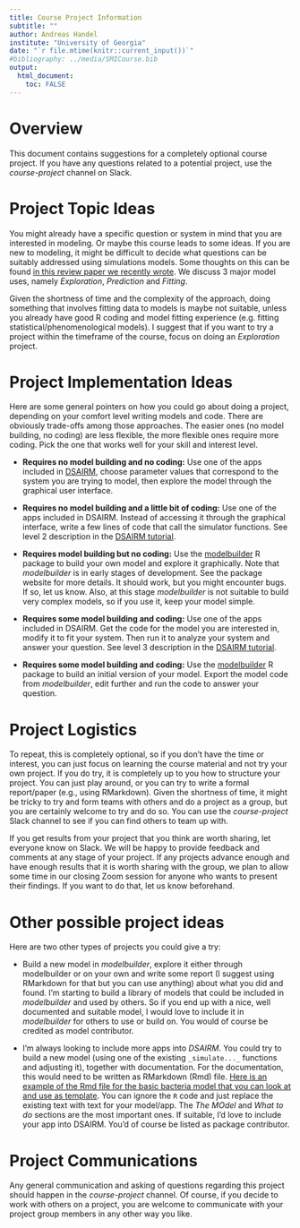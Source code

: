 ```yaml
---
title: Course Project Information 
subtitle: ""
author: Andreas Handel
institute: "University of Georgia"
date: "`r file.mtime(knitr::current_input())`"
#bibliography: ../media/SMICourse.bib
output: 
  html_document:
    toc: FALSE
---
```


# Overview

This document contains suggestions for a completely optional course project. If you have any questions related to a potential project, use the _course-project_ channel on Slack.


# Project Topic Ideas

You might already have a specific question or system in mind that you are interested in modeling. Or maybe this course leads to some ideas. If you are new to modeling, it might be difficult to decide what questions can be suitably addressed using simulations models. Some thoughts on this can be found [in this review paper we recently wrote](http://handelgroup.uga.edu/publication/2020-handel-natrevimm/). We discuss 3 major model uses, namely _Exploration_, _Prediction_ and _Fitting_.

Given the shortness of time and the complexity of the approach, doing something that involves fitting data to models is maybe not suitable, unless you already have good R coding and model fitting experience (e.g. fitting statistical/phenomenological models). I suggest that if you want to try a project within the timeframe of the course, focus on doing an _Exploration_ project.  


# Project Implementation Ideas

Here are some general pointers on how you could go about doing a project, depending on your comfort level writing models and code. There are obviously trade-offs among those approaches. The easier ones (no model building, no coding) are less flexible, the more flexible ones require more coding. Pick the one that works well for your skill and interest level.

* **Requires no model building and no coding:** Use one of the apps included in [DSAIRM](https://ahgroup.github.io/DSAIRM/), choose parameter values that correspond to the system you are trying to model, then explore the model through the graphical user interface.

* **Requires no model building and a little bit of coding:** Use one of the apps included in DSAIRM. Instead of accessing it through the graphical interface, write a few lines of code that call the simulator functions. See level 2 description in the [DSAIRM tutorial](https://ahgroup.github.io/DSAIRM/articles/DSAIRM.html). 

* **Requires model building but no coding:** Use the [modelbuilder](https://ahgroup.github.io/modelbuilder/) R package to build your own model and explore it graphically. Note that _modelbuilder_ is in early stages of development. See the package website for more details. It should work, but you might encounter bugs. If so, let us know. Also, at this stage _modelbuilder_ is not suitable to build very complex models, so if you use it, keep your model simple.

* **Requires some model building and coding:** Use one of the apps included in DSAIRM. Get the code for the model you are interested in, modify it to fit your system. Then run it to analyze your system and answer your question. See level 3 description in the [DSAIRM tutorial](https://ahgroup.github.io/DSAIRM/articles/DSAIRM.html). 

* **Requires some model building and coding:** Use the [modelbuilder](https://ahgroup.github.io/modelbuilder/) R package to build an initial version of your model. Export the model code from _modelbuilder_, edit further and run the code to answer your question. 


# Project Logistics
To repeat, this is completely optional, so if you don't have the time or interest, you can just focus on learning the course material and not try your own project. If you do try, it is completely up to you how to structure your project. You can just play around, or you can try to write a formal report/paper (e.g., using RMarkdown). Given the shortness of time, it might be tricky to try and form teams with others and do a project as a group, but you are certainly welcome to try and do so. You can use the _course-project_ Slack channel to see if you can find others to team up with.

If you get results from your project that you think are worth sharing, let everyone know on Slack. We will be happy to provide feedback and comments at any stage of your project. If any projects advance enough and have enough results that it is worth sharing with the group, we plan to allow some time in our closing Zoom session for anyone who wants to present their findings. If you want to do that, let us know beforehand.


# Other possible project ideas

Here are two other types of projects you could give a try:

* Build a new model in _modelbuilder_, explore it either through modelbuilder or on your own and write some report (I suggest using RMarkdown for that but you can use anything) about what you did and found. I'm starting to build a library of models that could be included in _modelbuilder_ and used by others. So if you end up with a nice, well documented and suitable model, I would love to include it in _modelbuilder_ for others to use or build on. You would of course be credited as model contributor. 

* I'm always looking to include more apps into _DSAIRM_. You could try to build a new model (using one of the existing `_simulate..._` functions and adjusting it), together with documentation. For the documentation, this would need to be written as RMarkdown (Rmd) file. [Here is an example of the Rmd file for the basic bacteria model that you can look at and use as template](https://raw.githubusercontent.com/ahgroup/DSAIRM/master/inst/appinformation/basicbacteria_documentation.Rmd). You can ignore the `R` code and just replace the existing text with text for your model/app. The _The MOdel_ and _What to do_ sections are the most important ones. If suitable, I'd love to include your app into DSAIRM. You'd of course be listed as package contributor.



# Project Communications 
Any general communication and asking of questions regarding this project should happen in the _course-project_ channel. Of course, if you decide to work with others on a project, you are welcome to communicate with your project group members in any other way you like.
